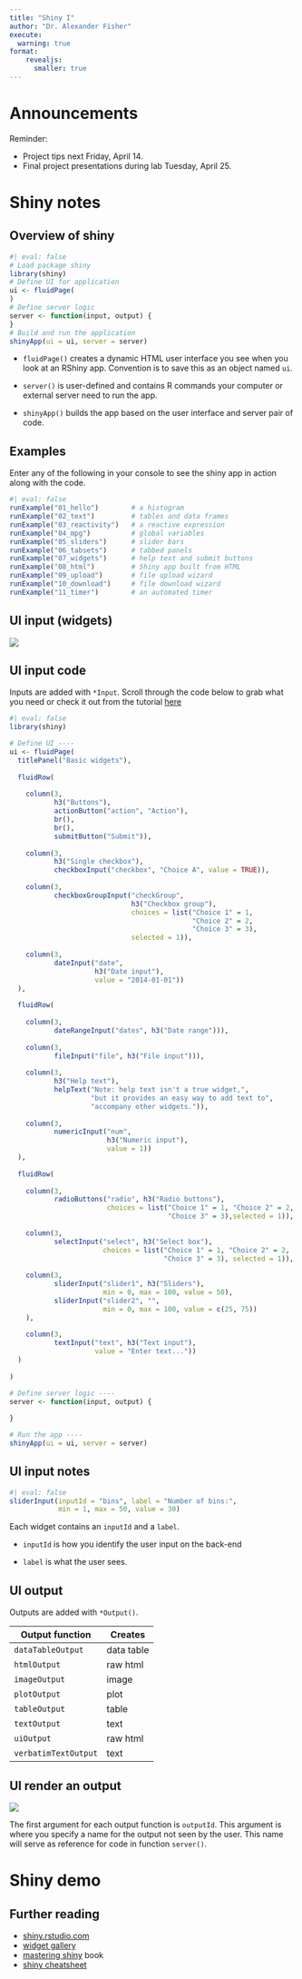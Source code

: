 ```yaml
---
title: "Shiny I"
author: "Dr. Alexander Fisher"
execute:
  warning: true
format: 
    revealjs:
      smaller: true
---
```


# Announcements

Reminder:

-   Project tips next Friday, April 14.
-   Final project presentations during lab Tuesday, April 25.

# Shiny notes

## Overview of shiny

```r
#| eval: false
# Load package shiny
library(shiny)
# Define UI for application
ui <- fluidPage(
)
# Define server logic
server <- function(input, output) {
}
# Build and run the application
shinyApp(ui = ui, server = server)
```

-   `fluidPage()` creates a dynamic HTML user interface you see when you look at an RShiny app. Convention is to save this as an object named `ui`.

-   `server()` is user-defined and contains R commands your computer or external server need to run the app.

-   `shinyApp()` builds the app based on the user interface and server pair of code.

## Examples

Enter any of the following in your console to see the shiny app in action along with the code.

```r
#| eval: false
runExample("01_hello")        # a histogram
runExample("02_text")         # tables and data frames
runExample("03_reactivity")   # a reactive expression
runExample("04_mpg")          # global variables
runExample("05_sliders")      # slider bars
runExample("06_tabsets")      # tabbed panels
runExample("07_widgets")      # help text and submit buttons
runExample("08_html")         # Shiny app built from HTML
runExample("09_upload")       # file upload wizard
runExample("10_download")     # file download wizard
runExample("11_timer")        # an automated timer
```

## UI input (widgets)

![](images/controlWidgets.png){fig-align="center"}

## UI input code

Inputs are added with `*Input`. Scroll through the code below to grab what you need or check it out from the tutorial [here](https://shiny.rstudio.com/tutorial/written-tutorial/lesson3/)

```r
#| eval: false
library(shiny)

# Define UI ----
ui <- fluidPage(
  titlePanel("Basic widgets"),
  
  fluidRow(
    
    column(3,
           h3("Buttons"),
           actionButton("action", "Action"),
           br(),
           br(), 
           submitButton("Submit")),
    
    column(3,
           h3("Single checkbox"),
           checkboxInput("checkbox", "Choice A", value = TRUE)),
    
    column(3, 
           checkboxGroupInput("checkGroup", 
                              h3("Checkbox group"), 
                              choices = list("Choice 1" = 1, 
                                             "Choice 2" = 2, 
                                             "Choice 3" = 3),
                              selected = 1)),
    
    column(3, 
           dateInput("date", 
                     h3("Date input"), 
                     value = "2014-01-01"))   
  ),
  
  fluidRow(
    
    column(3,
           dateRangeInput("dates", h3("Date range"))),
    
    column(3,
           fileInput("file", h3("File input"))),
    
    column(3, 
           h3("Help text"),
           helpText("Note: help text isn't a true widget,", 
                    "but it provides an easy way to add text to",
                    "accompany other widgets.")),
    
    column(3, 
           numericInput("num", 
                        h3("Numeric input"), 
                        value = 1))   
  ),
  
  fluidRow(
    
    column(3,
           radioButtons("radio", h3("Radio buttons"),
                        choices = list("Choice 1" = 1, "Choice 2" = 2,
                                       "Choice 3" = 3),selected = 1)),
    
    column(3,
           selectInput("select", h3("Select box"), 
                       choices = list("Choice 1" = 1, "Choice 2" = 2,
                                      "Choice 3" = 3), selected = 1)),
    
    column(3, 
           sliderInput("slider1", h3("Sliders"),
                       min = 0, max = 100, value = 50),
           sliderInput("slider2", "",
                       min = 0, max = 100, value = c(25, 75))
    ),
    
    column(3, 
           textInput("text", h3("Text input"), 
                     value = "Enter text..."))   
  )
  
)

# Define server logic ----
server <- function(input, output) {
  
}

# Run the app ----
shinyApp(ui = ui, server = server)
```

## UI input notes

```r
#| eval: false
sliderInput(inputId = "bins", label = "Number of bins:", 
            min = 1, max = 50, value = 30)
```

Each widget contains an `inputId` and a `label`.

-   `inputId` is how you identify the user input on the back-end

-   `label` is what the user sees.

## UI output

Outputs are added with `*Output()`.\

| Output function      | Creates    |
|----------------------|------------|
| `dataTableOutput`    | data table |
| `htmlOutput`         | raw html   |
| `imageOutput`        | image      |
| `plotOutput`         | plot       |
| `tableOutput`        | table      |
| `textOutput`         | text       |
| `uiOutput`           | raw html   |
| `verbatimTextOutput` | text       |

## UI render an output   

![](images/renderOutput.png){fig-align="center"}

The first argument for each output function is `outputId`. This argument is where you specify a name for the output not seen by the user. This name will serve as reference for code in function `server()`.

# Shiny demo

<!-- ## Example code -->

<!-- ```{r} -->

<!-- #| eval: false -->

<!-- download.file("https://sta323-sp23.github.io/scripts/shinyAppBetaBinomial.R", -->

<!-- destfile = "shinyAppBetaBinomial.R") -->

<!-- ``` -->

## Further reading

-   [shiny.rstudio.com](http://shiny.rstudio.com/)
-   [widget gallery](http://shiny.rstudio.com/gallery/widget-gallery.html)
-   [mastering shiny](https://mastering-shiny.org/) book
-   [shiny cheatsheet](https://shiny.rstudio.com/images/shiny-cheatsheet.pdf)
